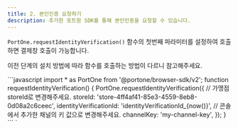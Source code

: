 ```yaml
---
title: 2. 본인인증 요청하기
description: 추가한 포트원 SDK를 통해 본인인증을 요청할 수 있습니다.
---
```




`PortOne.requestIdentityVerification()` 함수의 첫번째 파라미터를 설정하여 호출하면 결제창 호출이 가능합니다.

이전 단계의 설치 방법에 따라 함수를 호출하는 방법이 다르니 참고해주세요.

<Tabs>
<Tab title="NPM으로 추가한 경우">
```javascript
import * as PortOne from '@portone/browser-sdk/v2';
function requestIdentityVerification() {
  PortOne.requestIdentityVerification({
    // 가맹점 storeId로 변경해주세요.
    storeId: 'store-4ff4af41-85e3-4559-8eb8-0d08a2c6ceec',
    identityVerificationId: 'identityVerificationId_{now()}',
    // 콘솔에서 추가한 채널의 키 값으로 변경해주세요.
    channelKey: 'my-channel-key',
  });
}
```

</Tab>

<Tab title="<script> 태그로 추가한 경우">
`<script>` 태그를 이용해 추가한 경우 전역 객체 `window`에 `PortOne` 객체가 추가됩니다.

```html
<script>
function requestIdentityVerification() {
  PortOne.requestIdentityVerification({
    // 가맹점 storeId로 변경해주세요.
    storeId: 'store-4ff4af41-85e3-4559-8eb8-0d08a2c6ceec',
    identityVerificationId: 'identityVerificationId_{now()}',
    // 콘솔에서 추가한 채널의 키 값으로 변경해주세요.
    channelKey: 'my-channel-key',
  });
}
</script>
```

</Tab>
</Tabs>

<Hint style="info">
**본인인증 고유번호(identityVerificationId) 생성 시 유의사항**

본인인증 고유번호는 본인인증 창 요청 시 항상 **고유 값**으로 채번 되어야 합니다.

같은 고유번호로 본인인증 창을 여러번 열고 닫기를 반복하거나 실패한 경우에 재시도하는 등의 동작은 가능하지만, 한번 본인인증이 성공적으로 완료된 고유번호로는 다시 본인인증을 시도하는 것이 불가능합니다.

</Hint>

